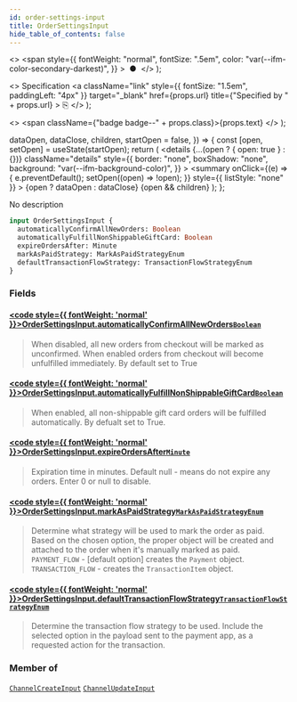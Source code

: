 ```yaml
---
id: order-settings-input
title: OrderSettingsInput
hide_table_of_contents: false
---
```


  <>
    <span
      style={{
        fontWeight: "normal",
        fontSize: ".5em",
        color: "var(--ifm-color-secondary-darkest)",
      }}
    >
      &nbsp;●&nbsp;
    </span>
  </>
);

  <>
    Specification
    <a
      className="link"
      style={{ fontSize: "1.5em", paddingLeft: "4px" }}
      target="\_blank"
      href={props.url}
      title={"Specified by " + props.url}
    >
      ⎘
    </a>
  </>
);

  <>
    <span className={"badge badge--" + props.class}>{props.text}</span>
  </>
);


  dataOpen,
  dataClose,
  children,
  startOpen = false,
}) => {
  const [open, setOpen] = useState(startOpen);
  return (
    <details
      {...(open ? { open: true } : {})}
      className="details"
      style={{
        border: "none",
        boxShadow: "none",
        background: "var(--ifm-background-color)",
      }}
    >
      <summary
        onClick={(e) => {
          e.preventDefault();
          setOpen((open) => !open);
        }}
        style={{ listStyle: "none" }}
      >
        {open ? dataOpen : dataClose}
      </summary>
      {open && children}
    </details>
  );
};

No description

```graphql
input OrderSettingsInput {
  automaticallyConfirmAllNewOrders: Boolean
  automaticallyFulfillNonShippableGiftCard: Boolean
  expireOrdersAfter: Minute
  markAsPaidStrategy: MarkAsPaidStrategyEnum
  defaultTransactionFlowStrategy: TransactionFlowStrategyEnum
}
```

### Fields

#### [<code style={{ fontWeight: 'normal' }}>OrderSettingsInput.<b>automaticallyConfirmAllNewOrders</b></code>](#)<Bullet />[`Boolean`](../../../api-reference/miscellaneous/scalars/boolean) <Badge class="secondary" text="scalar"/>

> When disabled, all new orders from checkout will be marked as unconfirmed. When enabled orders from checkout will become unfulfilled immediately. By default set to True

#### [<code style={{ fontWeight: 'normal' }}>OrderSettingsInput.<b>automaticallyFulfillNonShippableGiftCard</b></code>](#)<Bullet />[`Boolean`](../../../api-reference/miscellaneous/scalars/boolean) <Badge class="secondary" text="scalar"/>

> When enabled, all non-shippable gift card orders will be fulfilled automatically. By defualt set to True.

#### [<code style={{ fontWeight: 'normal' }}>OrderSettingsInput.<b>expireOrdersAfter</b></code>](#)<Bullet />[`Minute`](../../../api-reference/miscellaneous/scalars/minute) <Badge class="secondary" text="scalar"/>

> Expiration time in minutes. Default null - means do not expire any orders. Enter 0 or null to disable.
>
> <Badge text="Added in Saleor 3.13" class="secondary margin-bottom--sm" />
>
> <FeaturePreview />

#### [<code style={{ fontWeight: 'normal' }}>OrderSettingsInput.<b>markAsPaidStrategy</b></code>](#)<Bullet />[`MarkAsPaidStrategyEnum`](../../../api-reference/channels/enums/mark-as-paid-strategy-enum) <Badge class="secondary" text="enum"/>

> Determine what strategy will be used to mark the order as paid. Based on the chosen option, the proper object will be created and attached to the order when it's manually marked as paid.
> `PAYMENT_FLOW` - [default option] creates the `Payment` object.
> `TRANSACTION_FLOW` - creates the `TransactionItem` object.
>
> <Badge text="Added in Saleor 3.13" class="secondary margin-bottom--sm" />
>
> <FeaturePreview />

#### [<code style={{ fontWeight: 'normal' }}>OrderSettingsInput.<b>defaultTransactionFlowStrategy</b></code>](#)<Bullet />[`TransactionFlowStrategyEnum`](../../../api-reference/payments/enums/transaction-flow-strategy-enum) <Badge class="secondary" text="enum"/>

> Determine the transaction flow strategy to be used. Include the selected option in the payload sent to the payment app, as a requested action for the transaction.
>
> <Badge text="Added in Saleor 3.13" class="secondary margin-bottom--sm" />
>
> <FeaturePreview />

### Member of

[`ChannelCreateInput`](../../../api-reference/channels/inputs/channel-create-input) <Badge class="secondary" text="input"/><Bullet />[`ChannelUpdateInput`](../../../api-reference/channels/inputs/channel-update-input) <Badge class="secondary" text="input"/>


